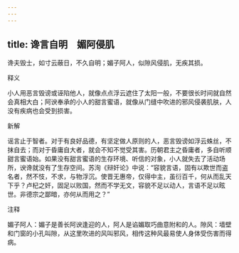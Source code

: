 ```yaml
---
---
---
```

title: 谗言自明　媚阿侵肌
---



谗夫毁士，如寸云蔽日，不久自明；媚子阿人，似隙风侵肌，无疾其损。

释义

小人用恶言毁谤或诬陷他人，就像点点浮云遮住了太阳一般，不要很长时间就自然会真相大白；阿谀奉承的小人的甜言蜜语，就像从门缝中吹进的邪风侵袭肌肤，人没有疾病也会受到损害。

新解

谣言止于智者。对于有良好品德，有坚定做人原则的人，恶言毁谤如浮云蛛丝，不抹自去；而对于昏庸自大者，就会不知不觉受其害。历朝君主之昏庸者，多自听顺甜言蜜语始。如果没有甜言蜜语的生存环境、听信的对象，小人就失去了活动场所，谀谗就没有了生存空间。苏洵《辩奸论》中说：“容貌言语，固有以欺世而盗名者，然不忮，不求，与物浮沉。使晋无惠帝，仅得中主，虽衍百千，何从而乱天下乎？卢杞之奸，固足以败国，然而不学无文，容貌不足以动人，言语不足以眩世。非德宗之鄙暗，亦何从而用之？”

注释

媚子阿人：媚子是善长阿谀逢迎的人，阿人是谄媚取巧曲意附和的人。隙风：墙壁和门窗的小孔叫隙，从这里吹进的风叫邪风，相传这种风最易使人身体受伤害而得病。